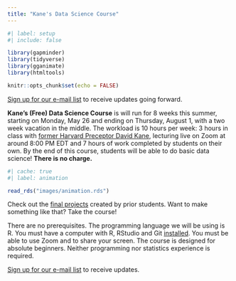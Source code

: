 ```yaml
---
title: "Kane's Data Science Course"
---
```


```r
#| label: setup
#| include: false

library(gapminder)
library(tidyverse)
library(gganimate)
library(htmltools)

knitr::opts_chunk$set(echo = FALSE)
```

[Sign up for our e-mail list](https://davidkane.substack.com/) to receive updates going forward.

**Kane's (Free) Data Science Course** is will run for 8 weeks this summer, starting on Monday, May 26 and ending on Thursday, August 1, with a two week vacation in the middle. The workload is 10 hours per week: 3 hours in class with [former Harvard Preceptor David Kane](https://www.davidkane.info/), lecturing live on Zoom at around 8:00 PM EDT and 7 hours of work completed by students on their own. By the end of this course, students will be able to do basic data science! **There is no charge.**

```r
#| cache: true
#| label: animation

read_rds("images/animation.rds")
```

Check out the [final projects](https://bootcamp.davidkane.info/projects.html) created by prior students. Want to make something like that? Take the course!

There are no prerequisites. The programming language we will be using is R. You must have a computer with R, RStudio and Git [installed](https://happygitwithr.com). You must be able to use Zoom and to share your screen. The course is designed for absolute beginners. Neither programming nor statistics experience is required.

[Sign up for our e-mail list](https://davidkane.substack.com/) to receive updates.
